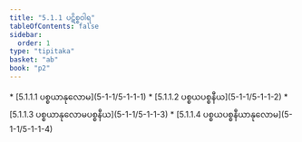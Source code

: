 ```yaml
---
title: "5.1.1 ပဋိစ္စဝါရ"
tableOfContents: false
sidebar:
  order: 1
type: "tipitaka"
basket: "ab"
book: "p2"
---
```



<DynamicBreadcrumb />



<TableOfContents book="p2" section="5.1.1">
* [5.1.1.1 ပစ္စယာနုလောမ](5-1-1/5-1-1-1)
* [5.1.1.2 ပစ္စယပစ္စနီယ](5-1-1/5-1-1-2)
* [5.1.1.3 ပစ္စယာနုလောမပစ္စနီယ](5-1-1/5-1-1-3)
* [5.1.1.4 ပစ္စယပစ္စနီယာနုလောမ](5-1-1/5-1-1-4)
</TableOfContents>